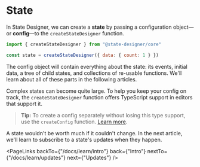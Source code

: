 # State

In State Designer, we can create a **state** by passing a configuration object—or **config**—to the `createStateDesigner` function.

```js
import { createStateDesigner } from "@state-designer/core"

const state = createStateDesigner({ data: { count: 1 } })
```

The config object will contain everything about the state: its events, initial data, a tree of child states, and collections of re-usable functions. We'll learn about all of these parts in the following articles.

Complex states can become quite large. To help you keep your config on track, the `createStateDesigner` function offers TypeScript support in editors that support it.

> **Tip:** To create a config separately without losing this type support, use the `createConfig` function. [Learn more](/docs/api/createConfig).

A state wouldn't be worth much if it couldn't change. In the next article, we'll learn to subscribe to a state's updates when they happen.

<PageLinks
  backTo={"/docs/learn/intro"}
  back={"Intro"}
  nextTo={"/docs/learn/updates"}
  next={"Updates"}
/>
